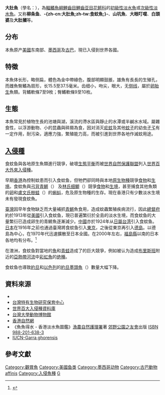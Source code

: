 {{TA
|G1=LS
|T=zh-cn:食蚊鱼;zh-tw:大肚魚;
|1=zh-cn:食蚊鱼;zh-tw:大肚魚;
}}
{{Speciesbox
| name = 大肚魚 
| status = LC
| status_system = IUCN3.1
| image = mosquitofish.jpg   
| genus = Gambusia
| species = affinis
| authority = [[Baird|Baird]] and [[Girard|Girard]], 1853  
| synonyms = *''Fundulus inurus''<br /><small>Jordan & Gilbert, 1882</small>
*''Gambusia affinis affinis''<br /><small>Jordan & Gilbert, 1882</small>
*''Gambusia affinis kalis''<br /><small>Jordan & Gilbert, 1882</small>
*''Gambusia gracilis''<br /><small>Girard, 1859</small>
*''Gambusia humilis''<br /><small>Günther, 1866</small>
*''Gambusia palis''<br /><small>Baird & Girard, 1853</small>
*''Haplochilus melanops''<br /><small>Cope, 1870</small>
*''Heterandria affinis''<br /><small>Baird & Girard, 1853</small>
*''Heterandria palis''<br /><small>Baird & Girard, 1853</small>
*''Zygonectes brachypterus''<br /><small>Cope, 1880</small>
*''Zygonectes gracilis''<br /><small>Girard, 1859</small>
*''Zygonectes inurus''<br /><small>Jordan & Gilbert, 1882</small>
*''Zygonectes palis''<br /><small>Baird & Girard, 1853</small>
}}   
'''大肚魚'''（學名：{{lang|la|''Gambusia affinis''}}），為[[輻鰭魚綱|輻鰭魚綱]][[鯉齒目|鯉齒目]][[鯉齒亚目|鯉齒亚目]][[花鳉科|花鳉科]]的[[初級性淡水魚|初級性淡水魚]]或[[次級性淡水魚|次級性淡水魚]]。又称'''柳条鱼'''、'''-{zh-cn:大肚魚;zh-tw:食蚊魚;}-'''、'''山坑魚'''、'''大眼叮噹'''、'''白頭婆'''及'''大肚摑'''等。

== 分布 ==
本魚原产[[美國|美國]]东南部、[[墨西哥|墨西哥]]及[[古巴|古巴]]，現已入侵到世界各國。

== 特徵 ==
本魚体长形，略侧扁，體色為金中帶綠色，腹部明顯鼓脹，雄魚有長長的生殖孔，而雌魚臀鰭為扇形，长15.5至37.5毫米。齿细小，吻尖，眼大，无[[体侧线|侧线]]，屬於[[卵胎生|卵胎生]]魚類。背鰭軟條7至9枚；臀鰭軟條9至10枚。

== 生態 ==
本魚常見於植物生長的池塘與湖，溪流的滯水區與靜止的水潭或半鹹水水域。屬雜食性，以浮游動物、小的昆蟲與碎屑為食，因对消灭[[疟蚊|疟蚊]]及其他[[蚊子|蚊子]]的幼虫[[孑孓|孑孓]]有一定作用，耐污染，適應力強，繁殖能力高，而被引進到世界各地作滅蚊用途。

== [[入侵種|入侵種]] ==
食蚊鱼與各地原生魚類進行競爭，破壞[[生態平衡|生態平衡]]而被[[世界自然保護聯盟|世界自然保護聯盟]]列入[[世界百大外來入侵種|世界百大外來入侵種]]。

早期[[香港|香港]]為控制蚊患而引入食蚊鱼，但牠們卻同時與本地[[原生物種|原生物種]]競爭[[食物|食物]]和[[生境|生境]]。食蚊魚與[[弓背青鱂|弓背青鱂]]（{{lang|la|''Oryzias curvinotus''}}） 及[[林氏细鲫|林氏细鲫]]（{{lang|la|''Aphyocypris lini''}}）競爭[[食物|食物]]和[[生境|生境]]，甚至捕食其他魚類的[[卵|卵]]和[[盧文氏樹蛙|盧文氏樹蛙]]（{{lang|la|''Philautus romeri''}}）的[[蝌蚪|蝌蚪]]，危及原生物種的生存。現在香港只有少數淡水生境未有發現食蚊魚。

[[臺灣|臺灣]]因早年食物缺乏而大量補抓[[青鱂|青鱂]]魚食用，造成蚊蟲繁殖疾病流行，因此[[台灣總督府|總督府]]約於1913年從[[美國|美國]]引入食蚊鱼，現已普遍繁衍於全島的淡水生境，而食蚊鱼的大量繁衍已造成卵生的青鱂魚逐漸減少。[[中華民國|中國]]亦於1924年从[[日屬台湾|日屬台湾]]引入食蚊鱼。[[日本|日本]]在1916年之前也通過臺灣將食蚊鱼引入[[東京|東京]]，之後從東京再引入[[德島|德島]]。以德島為中心，在1970年代迅速擴散至日本全國。在2000年左右，[[福島縣|福島縣]]以南的日本各地均有分布。<ref name="外來生物事典">{{Cite book|editor=DECO 編|others=池田清彦 監修|year=2006|title=外來生物事典|publisher=東京書籍|pages=P138|isbn=4-487-80118-4}}</ref>

在澳洲，食蚊鱼對當地的[[魚|魚]]和[[青蛙|青蛙]]造成了的巨大競爭，例如被认为造成[[布里斯班|布里斯班]]附近的[[亞熱帶|亞熱帶]][[河流|河流]]中[[彩虹魚|彩虹魚]]的[[绝種|绝種]]。

食蚊鱼也導致[[約旦|約旦]]和[[以色列|以色列]]的[[約旦墨頭魚|約旦墨頭魚]]（{{lang|la|''Garra ghorensis''}}）數量大幅下降。

== 資料來源 ==
*{{FishBase_species|genus=Gambusia|species=affinis|year=2011|month=12}}
* [http://life.nthu.edu.tw/~labtcs/HKL2001/biology/fish/gambusia.htm 台灣特有生物研究保育中心] {{Wayback|url=http://life.nthu.edu.tw/~labtcs/HKL2001/biology/fish/gambusia.htm |date=20210107101016 }}
* [http://www.taibif.org.tw/issg/ecology.php?recordID=126 世界百大入侵種資料庫]
* [https://web.archive.org/web/20160305094446/http://archive.zo.ntu.edu.tw/fish/r_fish_index.asp?fish_id=F0054 台灣大學動物博物館]
* [https://web.archive.org/web/20090208030853/http://www.hknature.net/chi/nature/team_fish2.htm 香港自然網]
* 《魚魚得水 - 香港淡水魚圖鑑》[[漁農自然護理署|漁農自然護理署]]著 [[郊野公園之友會|郊野公園之友會]]出版 [[ISBN_988-201-638-3|ISBN 988-201-638-3]]
* [http://www.iucnredlist.org/details/60335 IUCN-Garra ghorensis]

==參考文獻==
{{Reflist}}
{{Taxonbar|from=Q723904}}

[[Category:觀賞魚|Category:觀賞魚]]
[[Category:美國鱼类|Category:美國鱼类]]
[[Category:墨西哥动物|Category:墨西哥动物]]
[[Category:古巴動物|Category:古巴動物]]
[[Category:食蚊魚屬|affinis]]
[[Category:入侵魚種|Category:入侵魚種]]
[[Category:1853年描述的魚類|G]]